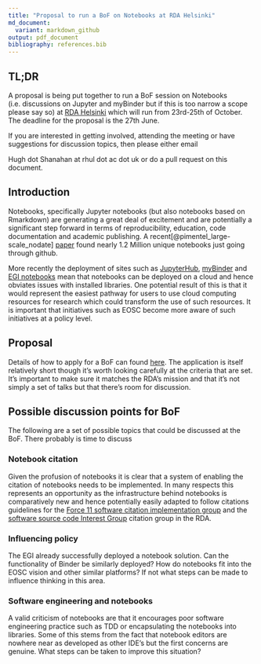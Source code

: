 ```yaml
---
title: "Proposal to run a BoF on Notebooks at RDA Helsinki"
md_document:
  variant: markdown_github
output: pdf_document
bibliography: references.bib
---
```


## TL;DR 
A proposal is being put together to run a BoF session on Notebooks (i.e. discussions on Jupyter and myBinder but if this is too narrow a scope please say so) at 
[RDA Helsinki](https://www.rd-alliance.org/rda-14th-plenary-helsinki-espoo)
which will run from 23rd-25th of October.
The deadline for the proposal is the 27th June. 

If you are interested in getting involved, attending the meeting or have suggestions for discussion topics, then please either email 

Hugh dot Shanahan at rhul dot ac dot uk 
or do a pull request on this document.


## Introduction
Notebooks, specifically Jupyter notebooks (but also notebooks based on Rmarkdown) are generating a great deal of excitement and are potentially a significant step forward in terms of reproducibility, education, code documentation and academic publishing. A recent[@pimentel_large-scale_nodate] [paper](www.ic.uff.br/~leomurta/papers/pimentel2019a.pdf) found nearly 1.2 Million unique notebooks just going through github.

More recently the deployment of sites such as [JupyterHub](https://jupyter.org/hub), [myBinder](https://gke.mybinder.org/) and [EGI notebooks](https://notebooks.egi.eu/hub/login) mean that notebooks can be deployed on a cloud and hence obviates 
issues with installed libraries. One potential result of this is that it would represent the easiest pathway for users to use 
cloud computing resources for research which could transform the use
of such resources. It is important that initiatives such as EOSC become more
aware of such initiatives at a policy level. 


## Proposal 
Details of how to apply for a BoF can found [here](https://www.rd-alliance.org/14th-plenary-bof-session-application-form). The application is itself relatively short though it's worth looking carefully at the criteria that are set. It's important to make sure it matches the RDA's mission and that it's not simply a set of talks but that there's room for discussion. 


## Possible discussion points for BoF

The following are a set of possible topics that could be discussed at the BoF. There probably is time to discuss 


### Notebook citation
Given the profusion of notebooks it is clear that a system of enabling the citation of notebooks needs to be implemented. In many respects this 
represents an opportunity as the infrastructure behind notebooks is comparatively new and 
hence potentially easily adapted to follow citations guidelines for 
the [Force 11 software citation implementation group](https://www.force11.org/group/software-citation-implementation-working-group) and the [software source code Interest Group](https://rd-alliance.org/groups/software-source-code-ig) citation group
in the RDA.

### Influencing policy 
The EGI already successfully deployed a notebook solution. Can the functionality of Binder be similarly deployed? How do notebooks fit into the 
EOSC vision and other similar platforms? If not what steps can be made to influence thinking in this area. 

### Software engineering and notebooks
A valid criticism of notebooks are that it encourages poor software 
engineering practice such as TDD or encapsulating the notebooks into libraries. Some of this stems from the fact that notebook editors 
are nowhere near as developed as other IDE's but the first concerns are genuine. What steps can be taken to improve this situation? 













